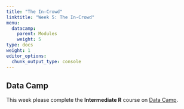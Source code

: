 ```yaml
---
title: "The In-Crowd"
linktitle: "Week 5: The In-Crowd"
menu:
  datacamp:
    parent: Modules
    weight: 5
type: docs
weight: 1
editor_options: 
  chunk_output_type: console
---
```


## Data Camp
This week please complete the **Intermediate R** course on [Data Camp](https://www.datacamp.com/){target="_blank"}. 

